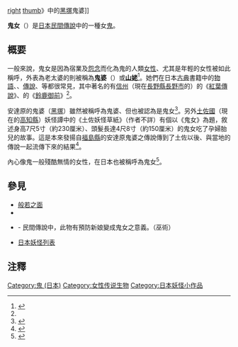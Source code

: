 [[file:Tosa_Kijo.jpg|right]]
[[file:SekienKurozuka.jpg|thumb]]》中的[[黑塚|黑塚]]鬼婆]]

'''鬼女'''（{{lang-ja|'''きじょ'''}}）是[[日本|日本]][[民間傳說|民間傳說]]中的一種女[[鬼_(日本)|鬼]]。

== 概要 ==
一般來說，鬼女是因為宿業及[[仇恨|怨念]]而化為鬼的人類[[女性|女性]]、尤其是年輕的女性被如此稱呼，外表為老太婆的則被稱為'''鬼婆'''（{{lang-ja|'''おにばば'''}}）或'''[[山姥|山姥]]'''<ref name="murakami">{{Cite book|author=村上健司|title=妖怪事典|year=2000|publisher=[[毎日新聞社|毎日新聞社]]|pages=132頁|isbn=978-4-620-31428-0|language=ja}}</ref>。她們在日本[[古典|古典]]書籍中的[[物語|物語]]、{{link-ja|昔話|昔話}}、[[傳說|傳說]]、{{link-ja|藝能|芸能}}等都很常見，其中著名的有[[信濃国|信州]]{{link-ja|戸隠村|戸隠村}}（現在[[長野縣|長野縣]][[長野市|長野市]]的{{link-ja|鬼無里村|鬼無里村}}）的《[[紅葉傳說|紅葉傳說]]》、{{link-ja|鈴鹿山|鈴鹿山脈}}的《[[鈴鹿御前|鈴鹿御前]]》<ref name="murakami" />。

安達原的鬼婆（[[黑塚|黑塚]]）雖然被稱呼為鬼婆、但也被認為是鬼女<ref>{{Cite book|author=[[京極夏彦|京極夏彦]]|editor=多田克己|title=妖怪画本 狂歌百物語|year=2008|publisher=[[国書刊行会|国書刊行会]]|pages=306頁|isbn=978-4-3360-5055-7|language=ja}}</ref>。另外[[土佐國|土佐國]]（現在的[[高知縣|高知縣]]）妖怪譚中的《土佐妖怪草紙》（作者不詳）有個以《鬼女》為題，敘述身高7尺5寸（約230厘米）、頭髮長達4尺8寸（約150厘米）的鬼女吃了孕婦胎兒的故事。這是本來發揚自[[福島縣|福島縣]]的安達原鬼婆之傳說傳到了土佐以後、與當地的傳說一起流傳下來的結果<ref>{{Cite book|author=湯本豪|title=妖怪百物語絵巻|year=2003|publisher=[[国書刊行会|国書刊行会]]|pages=60頁|isbn=978-4-336-04547-8|language=ja}}</ref>。

內心像鬼一般殘酷無情的女性，在日本也被稱呼為鬼女<ref>{{Cite web|url=http://dic.yahoo.co.jp/dsearch?p=%E9%AC%BC%E5%A5%B3&stype=0&dtype=0|title=【鬼女】|work=[http://dic.yahoo.co.jp/ Yahoo!辞書]|publisher=[[Yahoo!_JAPAN|Yahoo! JAPAN]]|accessdate=2011年3月21日|language=ja|archiveurl=https://archive.is/20120710172202/http://dic.yahoo.co.jp/dsearch?p=%E9%AC%BC%E5%A5%B3&stype=0&dtype=0|archivedate=2012-07-10|deadurl=yes}}</ref>。

== 參見 ==
* [[般若之面|般若之面]] 
* {{link-ja|真蛇|真蛇}}
* {{link-ja|白蒙頭紗|角隠し}} - 民間傳說中，此物有預防新娘變成鬼女之意義。（巫術）
* [[日本妖怪列表|日本妖怪列表]]

== 注釋 ==
{{reflist}}

[[Category:鬼_(日本)|Category:鬼 (日本)]]
[[Category:女性传说生物|Category:女性传说生物]]
[[Category:日本妖怪小作品|Category:日本妖怪小作品]]

{{stub|日本妖怪|Japan-myth-stub.gif}}